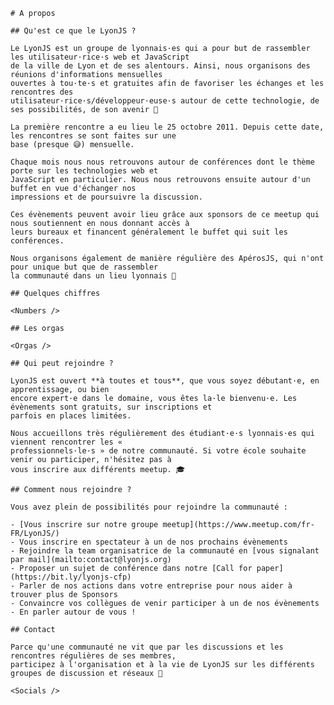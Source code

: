 
<main>

    # A propos

    ## Qu'est ce que le LyonJS ?

    Le LyonJS est un groupe de lyonnais·es qui a pour but de rassembler les utilisateur·rice·s web et JavaScript
    de la ville de Lyon et de ses alentours. Ainsi, nous organisons des réunions d'informations mensuelles
    ouvertes à tou·te·s et gratuites afin de favoriser les échanges et les rencontres des
    utilisateur·rice·s/développeur·euse·s autour de cette technologie, de ses possibilités, de son avenir 🦁

    La première rencontre a eu lieu le 25 octobre 2011. Depuis cette date, les rencontres se sont faites sur une
    base (presque 😅) mensuelle.

    Chaque mois nous nous retrouvons autour de conférences dont le thème porte sur les technologies web et
    JavaScript en particulier. Nous nous retrouvons ensuite autour d'un buffet en vue d'échanger nos
    impressions et de poursuivre la discussion.

    Ces évènements peuvent avoir lieu grâce aux sponsors de ce meetup qui nous soutiennent en nous donnant accès à
    leurs bureaux et financent généralement le buffet qui suit les conférences.

    Nous organisons également de manière régulière des ApérosJS, qui n'ont pour unique but que de rassembler
    la communauté dans un lieu lyonnais 🍻

    ## Quelques chiffres

    <Numbers />

    ## Les orgas

    <Orgas />

    ## Qui peut rejoindre ?

    LyonJS est ouvert **à toutes et tous**, que vous soyez débutant·e, en apprentissage, ou bien
    encore expert·e dans le domaine, vous êtes la·le bienvenu·e. Les évènements sont gratuits, sur inscriptions et
    parfois en places limitées.

    Nous accueillons très régulièrement des étudiant·e·s lyonnais·es qui viennent rencontrer les «
    professionnels·le·s » de notre communauté. Si votre école souhaite venir ou participer, n'hésitez pas à
    vous inscrire aux différents meetup. 🎓

    ## Comment nous rejoindre ?

    Vous avez plein de possibilités pour rejoindre la communauté :

    - [Vous inscrire sur notre groupe meetup](https://www.meetup.com/fr-FR/LyonJS/)
    - Vous inscrire en spectateur à un de nos prochains évènements
    - Rejoindre la team organisatrice de la communauté en [vous signalant par mail](mailto:contact@lyonjs.org)
    - Proposer un sujet de conférence dans notre [Call for paper](https://bit.ly/lyonjs-cfp)
    - Parler de nos actions dans votre entreprise pour nous aider à trouver plus de Sponsors
    - Convaincre vos collègues de venir participer à un de nos évènements
    - En parler autour de vous !

    ## Contact

    Parce qu'une communauté ne vit que par les discussions et les rencontres régulières de ses membres,
    participez à l'organisation et à la vie de LyonJS sur les différents groupes de discussion et réseaux 💌

    <Socials />

</main>
